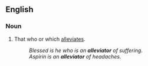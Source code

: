 ==English==

===Noun===
{{en-noun}}

# That who or which [[alleviate]]s.
#:''Blessed is he who is an '''alleviator''' of suffering.''
#:''Aspirin is an '''alleviator''' of headaches.''